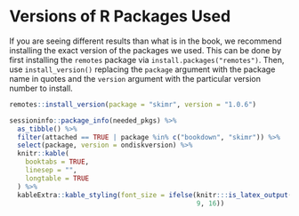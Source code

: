 # Versions of R Packages Used {#appendixE}

If you are seeing different results than what is in the book, we recommend installing the exact version of the packages we used. This can be done by first installing the `remotes` package via `install.packages("remotes")`. Then, use `install_version()` replacing the `package` argument with the package name in quotes and the `version` argument with the particular version number to install.

```r
remotes::install_version(package = "skimr", version = "1.0.6")
```

<!--
\begin{multicols}{2}
\setbox\ltmcbox\vbox{
\makeatletter\col@number\@ne
-->

```r
sessioninfo::package_info(needed_pkgs) %>% 
  as_tibble() %>% 
  filter(attached == TRUE | package %in% c("bookdown", "skimr")) %>% 
  select(package, version = ondiskversion) %>% 
  knitr::kable(
    booktabs = TRUE, 
    linesep = "",
    longtable = TRUE
  ) %>% 
  kableExtra::kable_styling(font_size = ifelse(knitr:::is_latex_output(), 
                                               9, 16))
```

\vspace{-2in}
<!--
% Wrap this after the table to get into multiple columns
\unskip
\unpenalty
\unpenalty}
\unvbox\ltmcbox

\end{multicols}
-->

